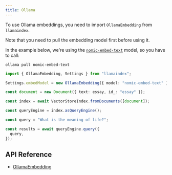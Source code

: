 ```yaml
---
title: Ollama
---
```


To use Ollama embeddings, you need to import `OllamaEmbedding` from `llamaindex`.

Note that you need to pull the embedding model first before using it.

In the example below, we're using the [`nomic-embed-text`](https://ollama.com/library/nomic-embed-text) model, so you have to call:

```shell
ollama pull nomic-embed-text
```

```ts
import { OllamaEmbedding, Settings } from "llamaindex";

Settings.embedModel = new OllamaEmbedding({ model: "nomic-embed-text" });

const document = new Document({ text: essay, id_: "essay" });

const index = await VectorStoreIndex.fromDocuments([document]);

const queryEngine = index.asQueryEngine();

const query = "What is the meaning of life?";

const results = await queryEngine.query({
  query,
});
```

## API Reference

- [OllamaEmbedding](/docs/api/classes/OllamaEmbedding)
